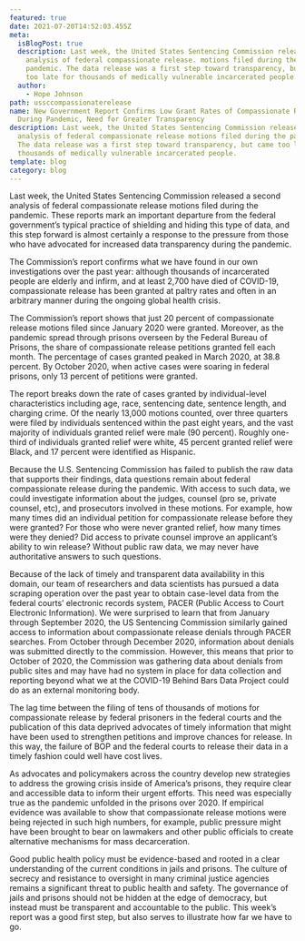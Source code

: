 ```yaml
---
featured: true
date: 2021-07-20T14:52:03.455Z
meta:
  isBlogPost: true
  description: Last week, the United States Sentencing Commission released an
    analysis of federal compassionate release. motions filed during the
    pandemic. The data release was a first step toward transparency, but came
    too late for thousands of medically vulnerable incarcerated people.
  author:
    - Hope Johnson
path: ussccompassionaterelease
name: New Government Report Confirms Low Grant Rates of Compassionate Release
  During Pandemic, Need for Greater Transparency
description: Last week, the United States Sentencing Commission released an
  analysis of federal compassionate release motions filed during the pandemic.
  The data release was a first step toward transparency, but came too late for
  thousands of medically vulnerable incarcerated people.
template: blog
category: blog
---
```

Last week, the United States Sentencing Commission released a second analysis of federal compassionate release motions filed during the pandemic. These reports mark an important departure from the federal government’s typical practice of shielding and hiding this type of data, and this step forward is almost certainly a response to the pressure from those who have advocated for increased data transparency during the pandemic. 

The Commission’s report confirms what we have found in our own investigations over the past year: although thousands of incarcerated people are elderly and infirm, and at least 2,700 have died of COVID-19, compassionate release has been granted at paltry rates and often in an arbitrary manner during the ongoing global health crisis.

The Commission’s report shows that just 20 percent of compassionate release motions filed since January 2020 were granted. Moreover, as the pandemic spread through prisons overseen by the Federal Bureau of Prisons, the share of compassionate release petitions granted fell each month. The percentage of cases granted peaked in March 2020, at 38.8 percent. By October 2020, when active cases were soaring in federal prisons, only 13 percent of petitions were granted. 

The report breaks down the rate of cases granted by individual-level characteristics including age, race, sentencing date, sentence length, and charging crime. Of the nearly 13,000 motions counted, over three quarters were filed by individuals sentenced within the past eight years, and the vast majority of individuals granted relief were male (90 percent). Roughly one-third of individuals granted relief were white, 45 percent granted relief were Black, and 17 percent were identified as Hispanic. 

Because the U.S. Sentencing Commission has failed to publish the raw data that supports their findings, data questions remain about federal compassionate release during the pandemic. With access to such data, we could investigate information about the judges, counsel (pro se, private counsel, etc), and prosecutors involved in these motions. For example, how many times did an individual petition for compassionate release before they were granted? For those who were never granted relief, how many times were they denied? Did access to private counsel improve an applicant’s ability to win release? Without public raw data, we may never have authoritative answers to such questions. 

Because of the lack of timely and transparent data availability in this domain, our team of researchers and data scientists has pursued a data scraping operation over the past year to obtain case-level data from the federal courts’ electronic records system, PACER (Public Access to Court Electronic Information). We were surprised to learn that from January through September 2020, the US Sentencing Commission similarly gained access to information about compassionate release denials through PACER searches. From October through December 2020, information about denials was submitted directly to the commission. However, this means that prior to October of 2020, the Commission was gathering data about denials from public sites and may have had no system in place for data collection and reporting beyond what we at the COVID-19 Behind Bars Data Project could do as an external monitoring body. 

The lag time between the filing of tens of thousands of motions for compassionate release by federal prisoners in the federal courts and the publication of this data deprived advocates of timely information that might have been used to strengthen petitions and improve chances for release. In this way, the failure of BOP and the federal courts to release their data in a timely fashion could well have cost lives. 

As advocates and policymakers across the country develop new strategies to address the growing crisis inside of America’s prisons, they require clear and accessible data to inform their urgent efforts. This need was especially true as the pandemic unfolded in the prisons over 2020. If empirical evidence was available to show that compassionate release motions were being rejected in such high numbers, for example, public pressure might have been brought to bear on lawmakers and other public officials to create alternative mechanisms for mass decarceration.

Good public health policy must be evidence-based and rooted in a clear understanding of the current conditions in jails and prisons. The culture of secrecy and resistance to oversight in many criminal justice agencies remains a significant threat to public health and safety. The governance of jails and prisons should not be hidden at the edge of democracy, but instead must be transparent and accountable to the public. This week’s report was a good first step, but also serves to illustrate how far we have to go.
